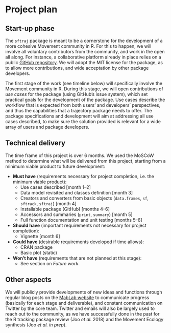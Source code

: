 # Project plan

## Start-up phase
<!--
Covering the planning phase, this section should provide a relatively detailed plan of how work will start on the project. This section is important because projects need to get up and running quickly.


 - [ ] Setting up collaboration platform inc. code for contributors etc.
 - [ ] Licence decisions
 - [ ] Reporting framework
-->

The `sftraj` package is meant to be a cornerstone for the development
of a more cohesive Movement community in R. For this to happen, we
will involve all voluntary contributors from the community, and work
in the open all along. For instance, a collaborative platform already
in place relies on a public [GitHub
repository](https://github.com/mablab/sftraj). We will adopt the MIT
license for the package, as to allow more contributions, and wide
acceptation by other package developers.

The first stage of the work (see timeline below) will specifically
involve the Movement community in R. During this stage, we will open
contributions of *use cases* for the package (using GitHub's issue
system), which set practical goals for the development of the
package. Use cases describe the workflow that is expected from both
users' and developers' perspectives, and thus the capabilities that a
trajectory package needs to offer.  The package specifications and
development will aim at addressing all use cases described, to make
sure the solution provided is relevant for a wide array of users and
package developers.

<!-- For instance, a new object that sets the standards for -->
<!-- trajectory data from the perspective of the `trackeR` package should -->
<!-- have the following features: -->

<!--   1. can carry all recorded movement information (time, longitude, -->
<!--      latitude, speed, distance, altitude); -->
<!--   2. have methods that allow the user to -->
<!--     - infer speed from distance and time (and elevation for 3D) -->
<!--     - infer distance from speed and time (and elevation for 3D) -->
<!--     - infer distance and speed from time, lon, lat, altitude (and -->
<!--       elevation for 3D) -->
<!--     - impute speed/distance from past/future observations if time, -->
<!--       lon, lat are missing -->
<!--     - correct altitude data (for 2D) -->
<!--     - correct coordinate data (by smoothing) -->
<!--   3. is unit-aware (for speed, distance, altitude) and allows changing -->
<!--      those units; -->
<!--   4. allows for extra variables (e.g. power, cadence and the likes in -->
<!--   5. the context of athlete trajectories) that are recorded at -->
<!--      timestamp level; -->
<!--   6. allow for variables that are recorded at trajectory level -->
<!--      (e.g. athlete name and sport), without having to repeat that over -->
<!--      all timestamps in a trajectory. -->


## Technical delivery
<!--
Covering the actual delivery of the project this section should provide at least a high-level the implementation. 

Including target dates is really important as you need to be committed and the ISC need to have a means of tracking delivery
-->

The time frame of this project is over 6 months.  We used the MoSCoW
method to determine what will be delivered from this project, starting
from a minimum viable product to future development:

  * **Must have** (requirements necessary for project completion,
    i.e. the minimum viable product):
    * Use cases described [month 1–2]
    * Data model revisited and classes definition [month 3]
    * Creators and converters from basic objects (`data.frames`, `sf`,
      `sftrack`, `sftraj`) [month 4]
    * Installable package (GitHub) [months 4–6]
    * Accessors and summaries (`print`, `summary`) [month 5]
    * Full function documentation and unit testing [months 5–6]
  * **Should have** (important requirements not necessary for project
    completion):
    * Vignette [month 6]
  * **Could have** (desirable requirements developed if time allows):
    * CRAN package
    * Basic plot (static)
  * **Won't have** (requirements that are not planned at this stage):
    * See section on *Future work*.


## Other aspects
<!--
Covering non-technical activities like on-going publicity, paper preparation, discussion groups etc. that might be required to facilitate successful delivery of the project.

 - [ ] Announcement post
 - [ ] Delivery blog post
 - [ ] Twitter
 - [ ] UseR!
 - [ ] ISC meetings
-->

We will publicly provide developments of new ideas and functions
through regular blog posts on the [MabLab
website](https://mablab.org/) to communicate progress (basically for
each stage and deliverable), and constant communication on Twitter by
the core team. Twitter and emails will also be largely used to reach
out to the community, as we have successfully done in the past for the
R tracking package review (Joo *et al.* 2018) and the Movement Ecology
synthesis (Joo *et al.* *in prep*).
